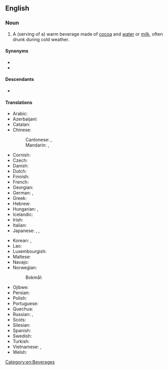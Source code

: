 {{also|hot-chocolate}}
==English==
{{wikipedia}}

===Noun===
{{en-noun|~}}

# A (serving of a) warm beverage made of [[cocoa]] and [[water]] or [[milk]], often drunk during cold weather.

====Synonyms====
* {{l|en|hot cocoa}}
* {{l|en|cocoa}}

====Descendants====
* {{desc|fa|هات چاکلت|tr=hât čâklet|bor=1}}

====Translations====
{{trans-top|beverage}}
* Arabic: {{t|ar|شُكُولَاتَة سَاخِنَة|f|tr=šukūlāta sāḵina}}
* Azerbaijani: {{t+|az|kakao}}
* Catalan: {{t|ca|xocolata desfeta|f}}
* Chinese:
*: Cantonese: {{t|yue|熱朱古力|sc=Hani}}, {{t|yue|热朱古力|tr=jit6 zyu1 gu2-1 lik6-1|sc=Hani}}
*: Mandarin: {{t|cmn|熱巧克力|sc=Hani}}, {{t|cmn|热巧克力|tr=rè qiǎokèlì|sc=Hani}}
* Cornish: {{t|kw|choklet tomm|m}}
* Czech: {{t|cs|horká čokoláda|f}}
* Danish: {{t|da|varm kakao|c}}
* Dutch: {{t|nl|warme choco}}
* Finnish: {{t+|fi|kaakao}}
* French: {{t+|fr|chocolat chaud|m}}
* Georgian: {{t|ka|ცხელი შოკოლადი|sc=Geor}}
* German: {{t+|de|Kakao|m}}, {{t|de|heiße Schokolade|f}}
* Greek: {{t|el|ζεστή σοκολάτα}}
* Hebrew: {{t+|he|שוקו|m|tr=shóko|sc=Hebr}}
* Hungarian: {{t+|hu|forró csokoládé}}, {{t+|hu|kakaó}}
* Icelandic: {{t|is|heitt kakó}}
* Irish: {{t|ga|seacláid the}}
* Italian: {{t|it|cioccolata calda}}
* Japanese: {{t+|ja|ココア|tr=kokoa|sc=Jpan}}, {{t+|ja|ホットチョコレート|tr=hottochokorēto|sc=Jpan}}, {{t|ja|ホットチョコ|tr=hotto choko|sc=Jpan}}
{{trans-mid}}
* Korean: {{t|ko|핫초코|sc=Kore}}, {{t+|ko|코코아|sc=Kore}}
* Lao: {{t|lo|ເລດຮ້ອນ}}
* Luxembourgish: {{t|lb|schockelaskaffi}}
* Maltese: {{t|mt|xarba taċ-ċikkulata|f}}
* Navajo: {{t|nv|gohwééh hashtłʼishí}}
* Norwegian:
*: Bokmål: {{t+|nb|kakao}}
* Ojibwe: {{t|oj|miskwaaboo}}
* Persian: {{t+|fa|شکلات داغ|tr=šukulât-e dâğ|sc=fa-Arab}}
* Polish: {{t|pl|gorąca czekolada}}
* Portuguese: {{t+|pt|chocolate quente|m}}
* Quechua: {{t|qu|kakawa upyana}}
* Russian: {{t|ru|горя́чий шокола́д|m}}, {{t+|ru|кака́о|n}}
* Scots: {{t|sco|het chocolate}}
* Silesian: {{t|szl|gorko szekulada}}
* Spanish: {{t+|es|chocolate|m}}
* Swedish: {{t+|sv|varm choklad}}
* Turkish: {{t|tr|sıcak çikolata}}
* Vietnamese: {{t|vi|nước sôcôla}}, {{t|vi|sôcôla nóng}}
* Welsh: {{t|cy|siocled poeth|m}}
{{trans-bottom}}

[[Category:en:Beverages]]